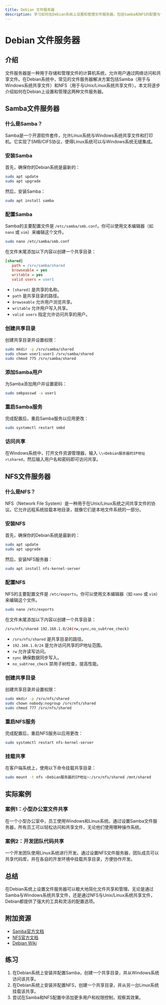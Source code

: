 ```yaml
---
title: Debian 文件服务器
description: 学习如何在Debian系统上设置和管理文件服务器，包括Samba和NFS的配置与使用。
---
```


# Debian 文件服务器

## 介绍

文件服务器是一种用于存储和管理文件的计算机系统，允许用户通过网络访问和共享文件。在Debian系统中，常见的文件服务器解决方案包括Samba（用于与Windows系统共享文件）和NFS（用于与Unix/Linux系统共享文件）。本文将逐步介绍如何在Debian上设置和管理这两种文件服务器。

## Samba文件服务器

### 什么是Samba？

Samba是一个开源软件套件，允许Linux系统与Windows系统共享文件和打印机。它实现了SMB/CIFS协议，使得Linux系统可以与Windows系统无缝集成。

### 安装Samba

首先，确保你的Debian系统是最新的：

```bash
sudo apt update
sudo apt upgrade
```

然后，安装Samba：

```bash
sudo apt install samba
```

### 配置Samba

Samba的主要配置文件是 `/etc/samba/smb.conf`。你可以使用文本编辑器（如 `nano` 或 `vim`）来编辑这个文件。

```bash
sudo nano /etc/samba/smb.conf
```

在文件末尾添加以下内容以创建一个共享目录：

```ini
[shared]
   path = /srv/samba/shared
   browseable = yes
   writable = yes
   valid users = user1
```

- `[shared]` 是共享的名称。
- `path` 是共享目录的路径。
- `browseable` 允许用户浏览共享。
- `writable` 允许用户写入共享。
- `valid users` 指定允许访问共享的用户。

### 创建共享目录

创建共享目录并设置权限：

```bash
sudo mkdir -p /srv/samba/shared
sudo chown user1:user1 /srv/samba/shared
sudo chmod 775 /srv/samba/shared
```

### 添加Samba用户

为Samba添加用户并设置密码：

```bash
sudo smbpasswd -a user1
```

### 重启Samba服务

完成配置后，重启Samba服务以应用更改：

```bash
sudo systemctl restart smbd
```

### 访问共享

在Windows系统中，打开文件资源管理器，输入 `\\<Debian服务器的IP地址>\shared`，然后输入用户名和密码即可访问共享。

## NFS文件服务器

### 什么是NFS？

NFS（Network File System）是一种用于在Unix/Linux系统之间共享文件的协议。它允许远程系统挂载本地目录，就像它们是本地文件系统的一部分。

### 安装NFS

首先，确保你的Debian系统是最新的：

```bash
sudo apt update
sudo apt upgrade
```

然后，安装NFS服务器：

```bash
sudo apt install nfs-kernel-server
```

### 配置NFS

NFS的主要配置文件是 `/etc/exports`。你可以使用文本编辑器（如 `nano` 或 `vim`）来编辑这个文件。

```bash
sudo nano /etc/exports
```

在文件末尾添加以下内容以创建一个共享目录：

```bash
/srv/nfs/shared 192.168.1.0/24(rw,sync,no_subtree_check)
```

- `/srv/nfs/shared` 是共享目录的路径。
- `192.168.1.0/24` 是允许访问共享的IP地址范围。
- `rw` 允许读写访问。
- `sync` 确保数据同步写入。
- `no_subtree_check` 禁用子树检查，提高性能。

### 创建共享目录

创建共享目录并设置权限：

```bash
sudo mkdir -p /srv/nfs/shared
sudo chown nobody:nogroup /srv/nfs/shared
sudo chmod 777 /srv/nfs/shared
```

### 重启NFS服务

完成配置后，重启NFS服务以应用更改：

```bash
sudo systemctl restart nfs-kernel-server
```

### 挂载共享

在客户端系统上，使用以下命令挂载共享目录：

```bash
sudo mount -t nfs <Debian服务器的IP地址>:/srv/nfs/shared /mnt/shared
```

## 实际案例

### 案例1：小型办公室文件共享

在一个小型办公室中，员工使用Windows和Linux系统。通过设置Samba文件服务器，所有员工可以轻松访问和共享文件，无论他们使用哪种操作系统。

### 案例2：开发团队代码共享

一个开发团队使用Linux系统进行开发。通过设置NFS文件服务器，团队成员可以共享代码库，并在各自的开发环境中挂载共享目录，方便协作开发。

## 总结

在Debian系统上设置文件服务器可以极大地简化文件共享和管理。无论是通过Samba与Windows系统共享文件，还是通过NFS与Unix/Linux系统共享文件，Debian都提供了强大的工具和灵活的配置选项。

## 附加资源

- [Samba官方文档](https://www.samba.org/samba/docs/)
- [NFS官方文档](https://nfs.sourceforge.io/)
- [Debian Wiki](https://wiki.debian.org/)

## 练习

1. 在Debian系统上安装并配置Samba，创建一个共享目录，并从Windows系统访问该共享。
2. 在Debian系统上安装并配置NFS，创建一个共享目录，并从另一台Linux系统挂载该共享。
3. 尝试在Samba和NFS配置中添加更多用户和权限控制，观察其效果。
